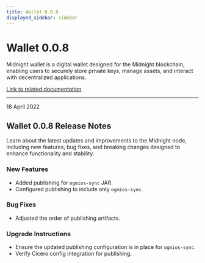 ```yaml
---
title: Wallet 0.0.8
displayed_sidebar: sidebar
---
```


# Wallet 0.0.8

Midnight wallet is a digital wallet designed for the Midnight blockchain, enabling users to securely store private keys, manage assets, and interact with decentralized applications.

[Link to related documentation](../../learn/introduction/wallets)

---

<div 
  style={{
    marginTop: '0',
    fontSize: '1rem',
    fontWeight: 'normal',
    marginBottom: '0.5rem'
  }}
>
  18 April 2022
</div>

## Wallet 0.0.8 Release Notes

Learn about the latest updates and improvements to the Midnight node, including new features, bug fixes, and breaking changes designed to enhance functionality and stability.

### New Features

- Added publishing for `ogmios-sync` JAR.
- Configured publishing to include only `ogmios-sync`.

### Bug Fixes

- Adjusted the order of publishing artifacts.

### Upgrade Instructions

- Ensure the updated publishing configuration is in place for `ogmios-sync`.
- Verify Cicero config integration for publishing.
